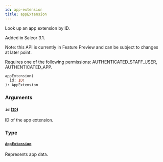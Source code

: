 ```yaml
---
id: app-extension
title: appExtension
---
```



Look up an app extension by ID.

Added in Saleor 3.1.

Note: this API is currently in Feature Preview and can be subject to changes at later point.

Requires one of the following permissions: AUTHENTICATED_STAFF_USER, AUTHENTICATED_APP.

```graphql
appExtension(
  id: ID!
): AppExtension
```


### Arguments

#### `id` ([`ID`](../../../developer/api-reference/scalars/id))

ID of the app extension.


### Type

#### [`AppExtension`](../../../developer/api-reference/objects/app-extension) 

Represents app data.




